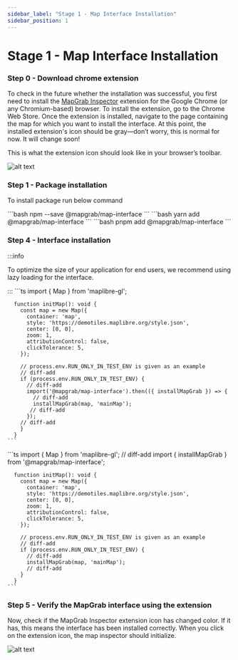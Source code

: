 ```yaml
---
sidebar_label: "Stage 1 - Map Interface Installation"
sidebar_position: 1
---
```



# Stage 1 - Map Interface Installation

### Step 0 - Download chrome extension

To check in the future whether the installation was successful, you first need to install the [MapGrab Inspector](https://chromewebstore.google.com/detail/gjoanmljeafamdepofdfdbhldibadoik?utm_source=item-share-cb) extension for the Google Chrome (or any Chromium-based) browser. To install the extension, go to the Chrome Web Store. Once the extension is installed, navigate to the page containing the map for which you want to install the interface. At this point, the installed extension's icon should be gray—don’t worry, this is normal for now. It will change soon!

This is what the extension icon should look like in your browser’s toolbar.

![alt text](../../static/img/extension-inactive.png "Extension inactive")

### Step 1 - Package installation

To install package run below command

<Tabs>
  <TabItem value="npm" label="npm" default>
    ```bash
    npm --save @mapgrab/map-interface
    ```
  </TabItem>
  <TabItem value="yarn" label="yarn">
    ```bash
    yarn add @mapgrab/map-interface
    ```
  </TabItem>
  <TabItem value="pnpm" label="pnpm">
    ```bash
    pnpm add @mapgrab/map-interface
    ```
  </TabItem>
</Tabs>

### Step 4 - Interface installation
:::info

To optimize the size of your application for end users, we recommend using lazy loading for the interface.

:::
<Tabs>
  <TabItem value="lazy-loaded" label="Lazy Loaded (recommended)" default>
    ```ts 
      import { Map } from 'maplibre-gl';
      
      function initMap(): void {
        const map = new Map({
          container: 'map',
          style: 'https://demotiles.maplibre.org/style.json',
          center: [0, 0],
          zoom: 1,
          attributionControl: false,
          clickTolerance: 5,
        });

        // process.env.RUN_ONLY_IN_TEST_ENV is given as an example
        // diff-add
        if (process.env.RUN_ONLY_IN_TEST_ENV) {
          // diff-add
          import('@mapgrab/map-interface').then(({ installMapGrab }) => {
            // diff-add
            installMapGrab(map, 'mainMap');
           // diff-add
          });
        // diff-add
        }
      }
    ```

  </TabItem>
  <TabItem value="standard" label="Standard">
    ```ts 
      import { Map } from 'maplibre-gl';
      // diff-add
      import { installMapGrab } from '@mapgrab/map-interface';

      function initMap(): void {
        const map = new Map({
          container: 'map',
          style: 'https://demotiles.maplibre.org/style.json',
          center: [0, 0],
          zoom: 1,
          attributionControl: false,
          clickTolerance: 5,
        });

        // process.env.RUN_ONLY_IN_TEST_ENV is given as an example
        // diff-add
        if (process.env.RUN_ONLY_IN_TEST_ENV) {
          // diff-add
          installMapGrab(map, 'mainMap');
          // diff-add
        }
      }
    ```

  </TabItem>
</Tabs>

### Step 5 - Verify the MapGrab interface using the extension
Now, check if the MapGrab Inspector extension icon has changed color.
If it has, this means the interface has been installed correctly.
When you click on the extension icon, the map inspector should initialize.

![alt text](../../static/img/extension-active.png "Extension active")
